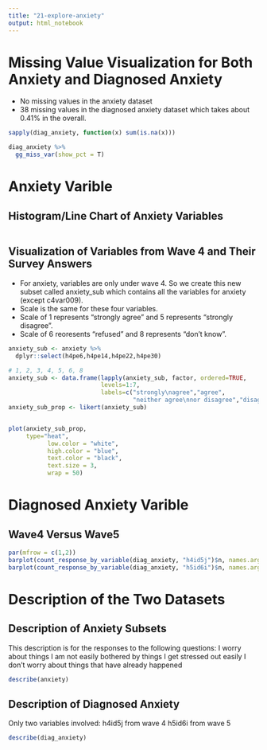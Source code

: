 ```yaml
---
title: "21-explore-anxiety"
output: html_notebook
---
```


# Missing Value Visualization for Both Anxiety and Diagnosed Anxiety
* No missing values in the anxiety dataset
* 38 missing values in the diagnosed anxiety dataset which takes about 0.41% in the overall.
```r
sapply(diag_anxiety, function(x) sum(is.na(x)))

diag_anxiety %>% 
  gg_miss_var(show_pct = T)
```



# Anxiety Varible

## Histogram/Line Chart of Anxiety Variables
```r

```




## Visualization of Variables from Wave 4 and Their Survey Answers
* For anxiety, variables are only under wave 4. So we create this new subset called anxiety_sub which contains all the variables for anxiety (except c4var009).
* Scale is the same for these four variables. 
* Scale of 1 represents "strongly agree" and 5 represents "strongly disagree". 
* Scale of 6 reoresents "refused" and 8 represents "don't know".
```r
anxiety_sub <- anxiety %>% 
  dplyr::select(h4pe6,h4pe14,h4pe22,h4pe30)

# 1, 2, 3, 4, 5, 6, 8
anxiety_sub <- data.frame(lapply(anxiety_sub, factor, ordered=TRUE, 
                          levels=1:7, 
                          labels=c("strongly\nagree","agree",
                                   "neither agree\nnor disagree","disagree","strongly\ndisagree","refused","don't know")))
anxiety_sub_prop <- likert(anxiety_sub)


plot(anxiety_sub_prop,
     type="heat",
           low.color = "white",
           high.color = "blue",
           text.color = "black",
           text.size = 3,
           wrap = 50)
```


# Diagnosed Anxiety Varible

## Wave4 Versus Wave5
```r

par(mfrow = c(1,2))
barplot(count_response_by_variable(diag_anxiety, "h4id5j")$n, names.arg = c("0=no","1=yes","6=refused"), main = "h4id5j")
barplot(count_response_by_variable(diag_anxiety, "h5id6i")$n, names.arg = c("0","1","Missed"), main = "h5id6i")

```


# Description of the Two Datasets

## Description of Anxiety Subsets

This description is for the responses to the following questions:
I worry about things
I am not easily bothered by things
I get stressed out easily
I don't worry about things that have already happened

```r
describe(anxiety)
```

## Description of Diagnosed Anxiety
Only two variables involved: 
h4id5j from wave 4
h5id6i from wave 5

```r
describe(diag_anxiety)
```


